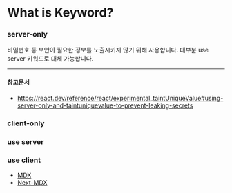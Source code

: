 # What is Keyword?

### server-only

비밀번호 등 보안이 필요한 정보를 노출시키지 않기 위해 사용합니다.
대부분 use server 키워드로 대체 가능합니다.

---

#### 참고문서

- https://react.dev/reference/react/experimental_taintUniqueValue#using-server-only-and-taintuniquevalue-to-prevent-leaking-secrets

### client-only

### use server

### use client

- [MDX](https://mdxjs.com/)
- [Next-MDX](https://nextjs.org/docs/app/building-your-application/configuring/mdx)
